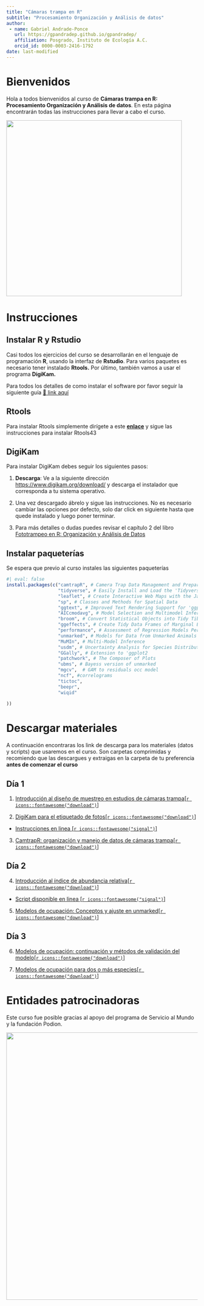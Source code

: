 ```yaml
---
title: "Cámaras trampa en R"
subtitle: "Procesamiento Organización y Análisis de datos"
author: 
 - name: Gabriel Andrade-Ponce
   url: https://gpandradep.github.io/gpandradep/ 
   affiliation: Posgrado, Instituto de Ecología A.C.
   orcid_id: 0000-0003-2416-1792
date: last-modified
---
```


# Bienvenidos

Hola a todos bienvenidos al curso de **Cámaras trampa en R: Procesamiento Organización y Análisis de datos**. En esta página encontrarán todas las instrucciones para llevar a cabo el curso.

![](img/flayer.jpg){fig-align="center" width="462"}

# Instrucciones

## Instalar R y Rstudio

Casi todos los ejercicios del curso se desarrollarán en el lenguaje de programación **R**, usando la interfaz de **Rstudio**. Para varios paquetes es necesario tener instalado **Rtools.** Por último, también vamos a usar el programa **DigiKam.**

Para todos los detalles de como instalar el software por favor seguir la siguiente guía [🔗 link aquí](https://gpandradep.github.io/Intro-a-R/posts/Instalar%20R%20y%20Rstudio/)

## Rtools

Para instalar Rtools simplemente dirígete a este [**enlace**](https://cran.r-project.org/bin/windows/Rtools/rtools43/rtools.html) y sigue las instrucciones para instalar Rtools43

## DigiKam

Para instalar DigiKam debes seguir los siguientes pasos:

1.  **Descarga**: Ve a la siguiente dirección <https://www.digikam.org/download/> y descarga el instalador que corresponda a tu sistema operativo.

2.  Una vez descargado ábrelo y sigue las instrucciones. No es necesario cambiar las opciones por defecto, solo dar click en siguiente hasta que quede instalado y luego poner terminar.

3.  Para más detalles o dudas puedes revisar el capítulo 2 del libro [Fototrampeo en R: Organización y Análisis de Datos](https://www.researchgate.net/publication/348922971_Fototrampeo_en_R_Organizacion_y_Analisis_de_Datos_Volumen_I)

## Instalar paqueterías

Se espera que previo al curso instales las siguientes paqueterías

```r
#| eval: false
install.packages(c("camtrapR", # Camera Trap Data Management and Preparation of Occupancy and Spatial Capture-Recapture Analyses
                   "tidyverse", # Easily Install and Load the 'Tidyverse'
                   "leaflet", # Create Interactive Web Maps with the JavaScript ' Library
                   "sp", # Classes and Methods for Spatial Data
                   "ggtext", # Improved Text Rendering Support for 'ggplot2'
                   "AICcmodavg", # Model Selection and Multimodel Inference Based C(c)
                   "broom", # Convert Statistical Objects into Tidy Tibbles
                   "ggeffects", # Create Tidy Data Frames of Marginal Effects for  from Model Outputs
                   "performance", # Assessment of Regression Models Performance
                   "unmarked", # Models for Data from Unmarked Animals
                   "MuMIn", # Multi-Model Inference
                   "usdm", # Uncertainty Analysis for Species Distribution Models
                   "GGally", # Extension to 'ggplot2
                   "patchwork", # The Composer of Plots
                   "ubms", # Bayess version of unmarked
                   "mgcv",  # GAM to residuals occ model
                   "ncf", #correlograms
                   "tictoc",
                   "beepr",
                   "wiqid"
                   
))
```

# Descargar materiales

A continuación encontraras los link de descarga para los materiales (datos y scripts) que usaremos en el curso. Son carpetas comprimidas y recomiendo que las descargues y extraigas en la carpeta de tu preferencia **antes de comenzar el curso**

## Día 1

1.  [Introducción al diseño de muestreo en estudios de cámaras trampa\[`r icons::fontawesome("download")`\]](https://drive.google.com/file/d/1-LRoK6Rb615uca15uoZAEBZATiHc4IUF/view?usp=share_link)

2.  [DigiKam para el etiquetado de fotos\[`r icons::fontawesome("download")`\]](https://drive.google.com/file/d/1eB7XwB40xLXlpQTMoADTyE0fvKhgXdG6/view?usp=share_link)

-   [Instrucciones en linea \[`r icons::fontawesome("signal")`\]](https://gpandradep.github.io/Curso/DigiKam.html)

3.  [CamtrapR: organización y manejo de datos de cámaras trampa\[`r icons::fontawesome("download")`\]](https://drive.google.com/file/d/1tMEDoTRcKAOoNm1bmNJcylA0CqaL3KkH/view?usp=share_link)

## Día 2

4.  [Introducción al índice de abundancia relativa\[`r icons::fontawesome("download")`\]](https://drive.google.com/file/d/1nFaN7RcElg3G33FphmXX9jXr3MrOdbUV/view?usp=share_link)

-   [Script disponible en linea \[`r icons::fontawesome("signal")`\]](https://gpandradep.github.io/Curso/IAR_doc.html)

5.  [Modelos de ocupación: Conceptos y ajuste en unmarked\[`r icons::fontawesome("download")`\]](https://drive.google.com/file/d/1vp4-GUmeOJnx6uRRCh1JbsUTdFbamLjK/view?usp=share_link)

## Día 3

6.  [Modelos de ocupación: continuación y métodos de validación del modelo\[`r icons::fontawesome("download")`\]](https://drive.google.com/file/d/1vp4-GUmeOJnx6uRRCh1JbsUTdFbamLjK/view?usp=share_link)

7.  [Modelos de ocupación para dos o más especies\[`r icons::fontawesome("download")`\]](https://drive.google.com/file/d/1BJ2yq_35au5TryVyB6EZ1j4aS_XB9xAl/view?usp=share_link)

# Entidades patrocinadoras

Este curso fue posible gracias al apoyo del programa de Servicio al Mundo y la fundación Podion.

![](img/institutions.png){fig-align="center" width="702"}
